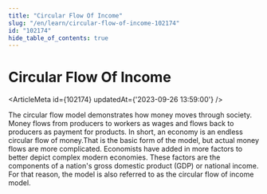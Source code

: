 ```yaml
---
title: "Circular Flow Of Income"
slug: "/en/learn/circular-flow-of-income-102174"
id: "102174"
hide_table_of_contents: true
---
```



# Circular Flow Of Income

<ArticleMeta id={102174} updatedAt={'2023-09-26 13:59:00'} />
<div className='border-solid border-b border-t-0 my-4 border-[var(--ifm-color-gray-300)]' />

The circular flow model demonstrates how money moves through society. Money flows from producers to workers as wages and flows back to producers as payment for products. In short, an economy is an endless circular flow of money.That is the basic form of the model, but actual money flows are more complicated. Economists have added in more factors to better depict complex modern economies. These factors are the components of a nation's gross domestic product (GDP) or national income. For that reason, the model is also referred to as the circular flow of income model.
